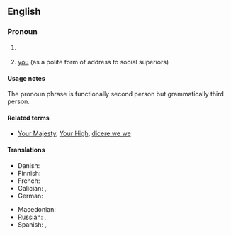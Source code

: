 {{also|your Grace}}
==English==

===Pronoun===
{{head|en|pronoun|plural|your graces}}

# {{lb|en|formal}} {{non-gloss|A title of respect used when addressing a [[duke]] or [[duchess]] or other high noble of equivalent rank.}}
# {{lb|en|formal|obsolete}} [[you]] (as a polite form of address to social superiors)

====Usage notes====
The pronoun phrase {{m|en||your grace}} is functionally second person but grammatically third person.

====Related terms====
* {{qualifier|formal pronoun phrases used for second person}} [[Your Majesty]], [[Your High]], [[dicere we we ]]

====Translations====
{{trans-top|you}}
* Danish: {{t|da|din nåde}}
* Finnish: {{t|fi|Teidän armonne}}
* French: {{t+|fr|Votre Grâce|f}}
* Galician: {{t|gl|vosa mercede}}, {{t|gl|vostede}}
* German: {{t|de|Euer Gnaden}}
{{trans-mid}}
* Macedonian: {{t|mk|Ва́ша Ми́лост}}
* Russian: {{t|ru|Ва́ша Ми́лость}}, {{t|ru|Ва́ша Све́тлость}}
* Spanish: {{t+|es|vuestra merced}}, {{t|es|su merced}}
{{trans-bottom}}